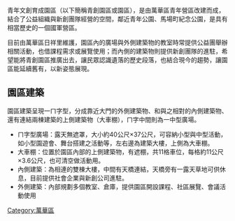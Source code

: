 {{Dead end|time=2016-12-16T14:26:53+00:00}}
{{Orphan|time=2016-12-16T14:26:53+00:00}}

青年文創育成園區（以下簡稱青創園區或園區），是由萬華區青年營區改建而成，結合了公益組織與新創團隊經營的空間，鄰近青年公園、馬場町紀念公園，是具有相當歷史的一個國軍營區。

目前由萬華區日祥里維護，園區內的廣場與外側建築物的教室時常提供公益團舉辦相關活動，也借課程需求或展覽使用；而內側的建築物則提供新創團隊的進駐，希望能將青創園區推廣出去，讓民眾認識遺落的歷史段落，也結合現今的趨勢，讓園區能延續舊有，以新姿態展現。

==園區建築==

園區建築呈現一ㄇ字型，分成靠近大門的外側建築物、和與之相對的內側建築物、還有連結兩棟建築的上側建築物（大車棚），ㄇ字中間則為一中型廣場。

* ㄇ字型廣場：露天無遮罩，大小約40公尺×37公尺，可容納小型與中型活動，如小型園遊會、舞台搭建之活動等，左右邊為建築大樓，上側為大車棚。
* 大車棚：位置於園區內部的上側建築物，有遮棚，共11格車位，每格約11公尺×3.6公尺，也可清空做活動用。
* 內側建築：為相連的雙棟大樓，中間有天橋連結，天橋旁有一露天草地可供休息，目前提供社會企業與新創公司進駐。
* 外側建築：內部規劃多個教室、倉庫，提供園區開設課程、社區展覽、會議活動使用

[[Category:萬華區|Category:萬華區]]